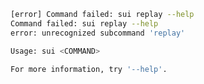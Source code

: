 
```sh
[error] Command failed: sui replay --help
Command failed: sui replay --help
error: unrecognized subcommand 'replay'

Usage: sui <COMMAND>

For more information, try '--help'.

```
